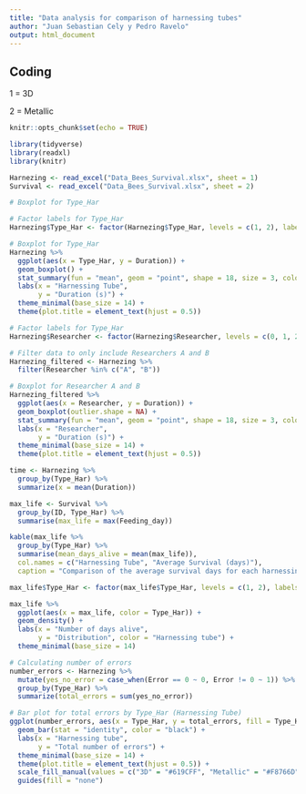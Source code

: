 ```yaml
---
title: "Data analysis for comparison of harnessing tubes"
author: "Juan Sebastian Cely y Pedro Ravelo"
output: html_document
---
```


## Coding
1 = 3D

2 = Metallic
```r
knitr::opts_chunk$set(echo = TRUE)
```


```r
library(tidyverse)
library(readxl)
library(knitr)
```


```r
Harnezing <- read_excel("Data_Bees_Survival.xlsx", sheet = 1)
Survival <- read_excel("Data_Bees_Survival.xlsx", sheet = 2)
```


```r
# Boxplot for Type_Har

# Factor labels for Type_Har
Harnezing$Type_Har <- factor(Harnezing$Type_Har, levels = c(1, 2), labels = c("3D", "Metallic"))

# Boxplot for Type_Har
Harnezing %>%
  ggplot(aes(x = Type_Har, y = Duration)) +
  geom_boxplot() +
  stat_summary(fun = "mean", geom = "point", shape = 18, size = 3, color = "red") + # Add mean
  labs(x = "Harnessing Tube",
       y = "Duration (s)") +
  theme_minimal(base_size = 14) +
  theme(plot.title = element_text(hjust = 0.5))

# Factor labels for Type_Har
Harnezing$Researcher <- factor(Harnezing$Researcher, levels = c(0, 1, 2), labels = c("A", "B", "C"))

# Filter data to only include Researchers A and B
Harnezing_filtered <- Harnezing %>%
  filter(Researcher %in% c("A", "B"))

# Boxplot for Researcher A and B
Harnezing_filtered %>%
  ggplot(aes(x = Researcher, y = Duration)) +
  geom_boxplot(outlier.shape = NA) + 
  stat_summary(fun = "mean", geom = "point", shape = 18, size = 3, color = "red") + 
  labs(x = "Researcher",
       y = "Duration (s)") +
  theme_minimal(base_size = 14) +
  theme(plot.title = element_text(hjust = 0.5))

```


```r
time <- Harnezing %>%
  group_by(Type_Har) %>%
  summarize(x = mean(Duration))

max_life <- Survival %>%
  group_by(ID, Type_Har) %>%
  summarise(max_life = max(Feeding_day))

kable(max_life %>%
  group_by(Type_Har) %>%
  summarise(mean_days_alive = mean(max_life)), 
  col.names = c("Harnessing Tube", "Average Survival (days)"), 
  caption = "Comparison of the average survival days for each harnessing tube")

max_life$Type_Har <- factor(max_life$Type_Har, levels = c(1, 2), labels = c("3D", "Metallic"))

max_life %>%
  ggplot(aes(x = max_life, color = Type_Har)) +
  geom_density() +
  labs(x = "Number of days alive",
       y = "Distribution", color = "Harnessing tube") +
  theme_minimal(base_size = 14)
```

```r

# Calculating number of errors
number_errors <- Harnezing %>% 
  mutate(yes_no_error = case_when(Error == 0 ~ 0, Error != 0 ~ 1)) %>%
  group_by(Type_Har) %>%
  summarize(total_errors = sum(yes_no_error))

# Bar plot for total errors by Type_Har (Harnessing Tube)
ggplot(number_errors, aes(x = Type_Har, y = total_errors, fill = Type_Har)) +
  geom_bar(stat = "identity", color = "black") +
  labs(x = "Harnessing tube",
       y = "Total number of errors") +
  theme_minimal(base_size = 14) +
  theme(plot.title = element_text(hjust = 0.5)) +
  scale_fill_manual(values = c("3D" = "#619CFF", "Metallic" = "#F8766D")) +
  guides(fill = "none")

```